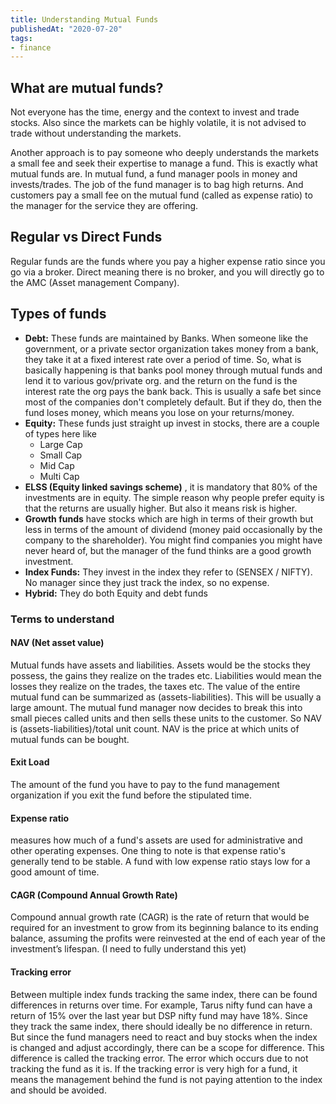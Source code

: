 ```yaml
---
title: Understanding Mutual Funds
publishedAt: "2020-07-20"
tags:
- finance
---
```


## What are mutual funds?

Not everyone has the time, energy and the context to invest and trade stocks. Also since the markets can be highly
volatile, it is not advised to trade without understanding the markets.

Another approach is to pay someone who deeply understands the markets a small fee and seek their expertise to manage a
fund. This is exactly what mutual funds are. In mutual fund, a fund manager pools in money and invests/trades. The job
of the fund manager is to bag high returns. And customers pay a small fee on the mutual fund (called as
expense ratio) to the manager for the service they are offering.

## Regular vs Direct Funds

Regular funds are the funds where you pay a higher expense ratio since you go via a broker. Direct
meaning there is no broker, and you will directly go to the AMC \(Asset management Company\).

## Types of funds

-   **Debt:** These funds are maintained by Banks. When someone like the government, or a private sector organization takes
money from a bank, they take it at a fixed interest rate over a period of time. So, what is basically happening is
that banks pool money through mutual funds and lend it to various gov/private org. and the return on the fund is the
interest rate the org pays the bank back. This is usually a safe bet since most of the companies don't completely
default. But if they do, then the fund loses money, which means you lose on your returns/money.
-   **Equity:** These funds just straight up invest in stocks, there are a couple of types here like
    -   Large Cap
    -   Small Cap
    -   Mid Cap
    -   Multi Cap
-   **ELSS \(Equity linked savings scheme\)** , it is mandatory that 80% of the
investments are in equity. The simple reason why people prefer equity is that the returns are usually higher. But
also it means risk is higher.
-   **Growth funds** have stocks which are high in terms of their growth but less in terms of the amount of dividend
\(money paid occasionally by the company to the shareholder\). You might find companies you might have never heard
of, but the manager of the fund thinks are a good growth investment.
-   **Index Funds:** They invest in the index they refer to \(SENSEX / NIFTY\). No manager since they just track the
index, so no expense.
-   **Hybrid:** They do both Equity and debt funds

### Terms to understand

#### NAV \(Net asset value\)
Mutual funds have assets and liabilities. Assets would be the stocks they possess, the gains they realize on the trades
etc. Liabilities would mean the losses they realize on the trades, the taxes etc. The value of the entire mutual fund
can be summarized as (assets-liabilities). This will be usually a large amount. The mutual fund manager now decides to break
this into small pieces called units and then sells these units to the customer. So NAV is (assets-liabilities)/total unit count.
NAV is the price at which units of mutual funds can be bought.

#### Exit Load
The amount of the fund you have to pay to the fund management organization if you exit the fund before the stipulated time.

#### Expense ratio
measures how much of a fund's assets are used for administrative and other operating expenses. One thing
to note is that expense ratio's generally tend to be stable. A fund with low expense ratio stays low for a good amount
of time.


#### CAGR \(Compound Annual Growth Rate\)
Compound annual growth rate \(CAGR\) is the rate of return that would be required for an investment to grow from its
beginning balance to its ending balance, assuming the profits were reinvested at the end of each year of the
investment’s lifespan. \(I need to fully understand this yet\)

#### Tracking error
Between multiple index funds tracking the same index, there can be found differences in returns
over time. For example, Tarus nifty fund can have a return of 15% over the last year but DSP nifty fund may have 18%.
Since they track the same index, there should ideally be no difference in return. But since the fund managers need to
react and buy stocks when the index is changed and adjust accordingly, there can be a scope for difference. This difference
is called the tracking error. The error which occurs due to not tracking the fund as it is. If the tracking error is
very high for a fund, it means the management behind the fund is not paying attention to the index and should be avoided.
